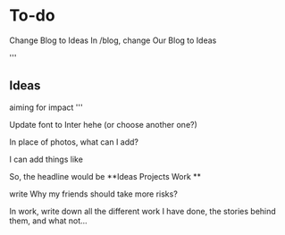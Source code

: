 # To-do
Change Blog to Ideas
In /blog, change Our Blog to Ideas

'''
## Ideas
aiming for impact
'''

Update font to Inter hehe (or choose another one?)

In place of photos, what can I add? 

I can add things like 


So, the headline would be **Ideas Projects Work **

write Why my friends should take more risks?

In work, write down all the different work I have done, the stories behind them, and what not...